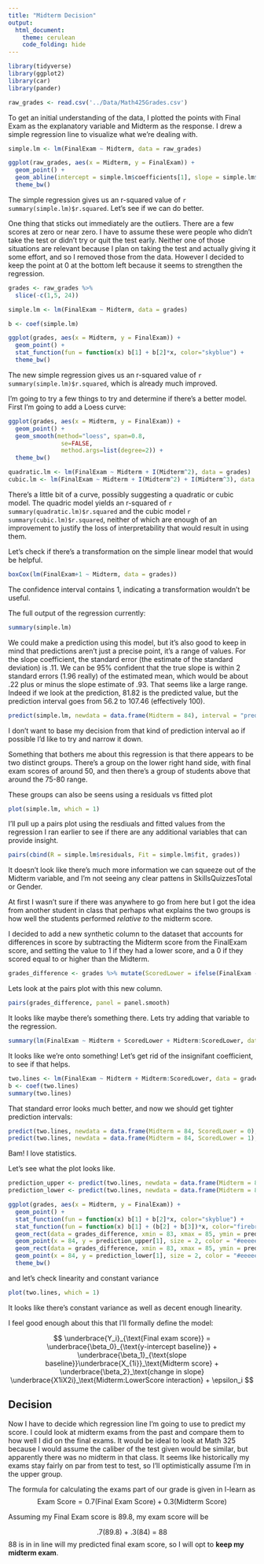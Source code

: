 ```yaml
---
title: "Midterm Decision"
output: 
  html_document:
    theme: cerulean
    code_folding: hide
---
```


```r
library(tidyverse)
library(ggplot2)
library(car)
library(pander)
```


```r
raw_grades <- read.csv('../Data/Math425Grades.csv')
```


To get an initial understanding of the data, I plotted the points with Final Exam as the explanatory variable and Midterm as the response. I  drew a simple regression line to visualize what we're dealing with.

```r
simple.lm <- lm(FinalExam ~ Midterm, data = raw_grades)

ggplot(raw_grades, aes(x = Midterm, y = FinalExam)) +
  geom_point() +
  geom_abline(intercept = simple.lm$coefficients[1], slope = simple.lm$coefficients[2]) +
  theme_bw()
```

The simple regression gives us an r-squared value of `r summary(simple.lm)$r.squared`. Let's see if we can do better.

One thing that sticks out immediately are the outliers. There are a few scores at zero or near zero. I have to assume these were people who didn't take the test or didn't try or quit the test early. Neither one of those situations are relevant because I plan on taking the test and actually giving it some effort, and so I removed those from the data. However I decided to keep the point at 0 at the bottom left because it seems to strengthen the regression.

```r
grades <- raw_grades %>%
  slice(-c(1,5, 24))

simple.lm <- lm(FinalExam ~ Midterm, data = grades)

b <- coef(simple.lm)

ggplot(grades, aes(x = Midterm, y = FinalExam)) +
  geom_point() +
  stat_function(fun = function(x) b[1] + b[2]*x, color="skyblue") +
  theme_bw()
```

The new simple regression gives us an r-squared value of `r summary(simple.lm)$r.squared`, which is already much improved.

I'm going to try a few things to try and determine if there's a better model. First I'm going to add a Loess curve:

```r
ggplot(grades, aes(x = Midterm, y = FinalExam)) +
  geom_point() +
  geom_smooth(method="loess", span=0.8,
               se=FALSE, 
               method.args=list(degree=2)) +
  theme_bw()

quadratic.lm <- lm(FinalExam ~ Midterm + I(Midterm^2), data = grades)
cubic.lm <- lm(FinalExam ~ Midterm + I(Midterm^2) + I(Midterm^3), data = grades)
```

There's a little bit of a curve, possibly suggesting a quadratic or cubic model. The quadric model yields an r-squared of `r summary(quadratic.lm)$r.squared` and the cubic model `r summary(cubic.lm)$r.squared`, neither of which are enough of an improvement to justify the loss of interpretability that would result in using them.

Let's check if there's a transformation on the simple linear model that would be helpful.

```r
boxCox(lm(FinalExam+1 ~ Midterm, data = grades))
```

The confidence interval contains 1, indicating a transformation wouldn't be useful.

The full output of the regression currently:

```r
summary(simple.lm)


```

We could make a prediction using this model, but it's also good to keep in mind that predictions aren't just a precise point, it's a range of values. For the slope coefficient, the standard error (the estimate of the standard deviation) is .11. We can be 95% confident that the true slope is within 2 standard errors (1.96 really) of the estimated mean, which would be about .22 plus or minus the slope estimate of .93. That seems like a large range. Indeed if we look at the prediction, 81.82 is the predicted value, but the prediction interval goes from 56.2 to 107.46 (effectively 100).

```r
predict(simple.lm, newdata = data.frame(Midterm = 84), interval = "prediction")
```

I don't want to base my decision from that kind of prediction interval ao if possible I'd like to try and narrow it down.

Something that bothers me about this regression is that there appears to be two distinct groups. There's a group on the lower right hand side, with final exam scores of around 50, and then there's a group of students above that around the 75-80 range. 

These groups can also be seens using a residuals vs fitted plot

```r
plot(simple.lm, which = 1)
```

I'll pull up a pairs plot using the resdiuals and fitted values from the regression I ran earlier to see if there are any additional variables that can provide insight.

```r
pairs(cbind(R = simple.lm$residuals, Fit = simple.lm$fit, grades))
```

It doesn't look like there's much more information we can squeeze out of the Midterm variable, and I'm not seeing any clear pattens in SkillsQuizzesTotal or Gender.

At first I wasn't sure if there was anywhere to go from here but I got the idea from another student in class that perhaps what explains the two groups is how well the students performed _relative to_ the midterm score. 

I decided to add a new synthetic column to the dataset that accounts for differences in score by subtracting the Midterm score from the FinalExam score, and setting the value to 1 if they had a lower score, and a 0 if they scored equal to or higher than the Midterm.

```r
grades_difference <- grades %>% mutate(ScoredLower = ifelse(FinalExam - Midterm < 0, 1, 0))
```

Lets look at the pairs plot with this new column.

```r
pairs(grades_difference, panel = panel.smooth)
```

It looks like maybe there's something there. Lets try adding that variable to the regression.

```r
summary(lm(FinalExam ~ Midterm + ScoredLower + Midterm:ScoredLower, data = grades_difference))
```

It looks like we're onto something! Let's get rid of the insignifant coefficient, to see if that helps.

```r
two.lines <- lm(FinalExam ~ Midterm + Midterm:ScoredLower, data = grades_difference)
b <- coef(two.lines)
summary(two.lines)
```

That standard error looks much better, and now we should get tighter prediction intervals:

```r
predict(two.lines, newdata = data.frame(Midterm = 84, ScoredLower = 0), interval = "prediction")
predict(two.lines, newdata = data.frame(Midterm = 84, ScoredLower = 1), interval = "prediction")
```

Bam! I love statistics.

Let's see what the plot looks like.

```r
prediction_upper <- predict(two.lines, newdata = data.frame(Midterm = 84, ScoredLower = 0), interval = "prediction")
prediction_lower <- predict(two.lines, newdata = data.frame(Midterm = 84, ScoredLower = 1), interval = "prediction")

ggplot(grades, aes(x = Midterm, y = FinalExam)) +
  geom_point() +
  stat_function(fun = function(x) b[1] + b[2]*x, color="skyblue") +
  stat_function(fun = function(x) b[1] + (b[2] + b[3])*x, color="firebrick") +
  geom_rect(data = grades_difference, xmin = 83, xmax = 85, ymin = prediction_upper[2], ymax = prediction_upper[3], alpha = 0.03, fill = "skyblue") + 
  geom_point(x = 84, y = prediction_upper[1], size = 2, color = "#eeeeee") +
  geom_rect(data = grades_difference, xmin = 83, xmax = 85, ymin = prediction_lower[2], ymax = prediction_lower[3], alpha = 0.03, fill = "firebrick") + 
  geom_point(x = 84, y = prediction_lower[1], size = 2, color = "#eeeeee") +
  theme_bw()
```

and let's check linearity and constant variance

```r
plot(two.lines, which = 1)
```

It looks like there's constant variance as well as decent enough linearity.

I feel good enough about this that I'll formally define the model:

$$
\underbrace{Y_i}_{\text{Final exam score}} = \underbrace{\beta_0}_{\text{y-intercept baseline}} + 
\underbrace{\beta_1}_{\text{slope baseline}}\underbrace{X_{1i}}_\text{Midterm score} +
\underbrace{\beta_2}_\text{change in slope}
\underbrace{X1iX2i}_\text{Midterm:LowerScore interaction} +
\epsilon_i
$$

## Decision

Now I have to decide which regression line I'm going to use to predict my score. I could look at midterm exams from the past and compare them to how well I did on the final exams. It would be ideal to look at Math 325 because I would assume the caliber of the test given would be similar, but apparently there was no midterm in that class. It seems like historically my exams stay fairly on par from test to test, so I'll optimistically assume I'm in the upper group. 

The formula for calculating the exams part of our grade is given in I-learn as
$$
  \text{Exam Score} = \text{0.7(Final Exam Score)} + \text{0.3(Midterm Score)}
$$

Assuming my Final Exam score is 89.8, my exam score will be 

$$
  \text{.7(89.8) + .3(84) = 88}
$$
88 is in in line will my predicted final exam score, so I will opt to <b>keep my midterm exam</b>.
